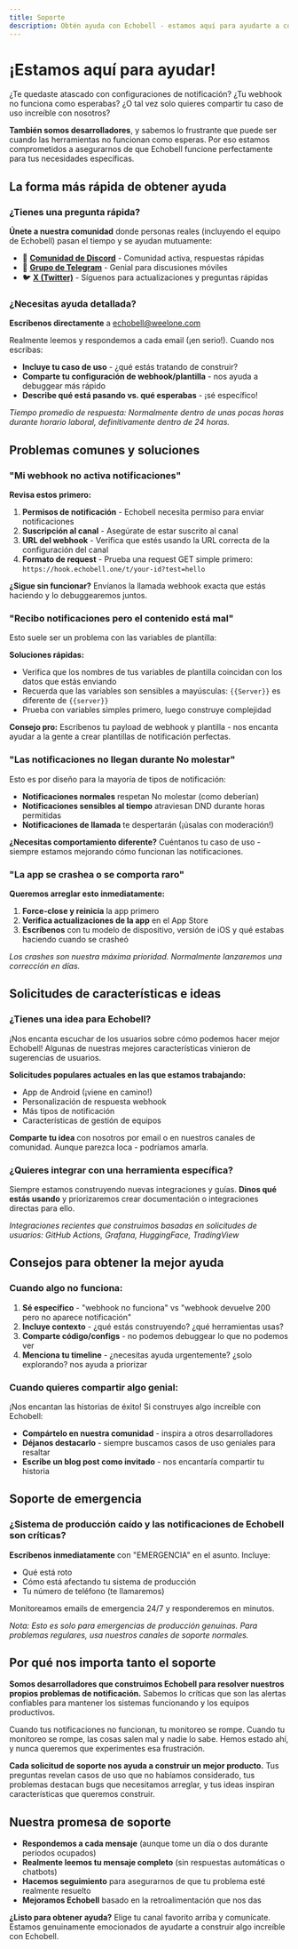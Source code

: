 ```yaml
---
title: Soporte
description: Obtén ayuda con Echobell - estamos aquí para ayudarte a construir el sistema de notificaciones perfecto para tu equipo
---
```


# ¡Estamos aquí para ayudar!

¿Te quedaste atascado con configuraciones de notificación? ¿Tu webhook no funciona como esperabas? ¿O tal vez solo quieres compartir tu caso de uso increíble con nosotros?

**También somos desarrolladores**, y sabemos lo frustrante que puede ser cuando las herramientas no funcionan como esperas. Por eso estamos comprometidos a asegurarnos de que Echobell funcione perfectamente para tus necesidades específicas.

## La forma más rápida de obtener ayuda

### ¿Tienes una pregunta rápida?
**Únete a nuestra comunidad** donde personas reales (incluyendo el equipo de Echobell) pasan el tiempo y se ayudan mutuamente:

- 💬 **[Comunidad de Discord](https://discord.gg/s4JqfrgccJ)** - Comunidad activa, respuestas rápidas
- 📱 **[Grupo de Telegram](https://t.me/EchobellGroup)** - Genial para discusiones móviles
- 🐦 **[X (Twitter)](https://x.com/EchobellApp)** - Síguenos para actualizaciones y preguntas rápidas

### ¿Necesitas ayuda detallada?
**Escríbenos directamente** a [echobell@weelone.com](mailto:echobell@weelone.com)

Realmente leemos y respondemos a cada email (¡en serio!). Cuando nos escribas:
- **Incluye tu caso de uso** - ¿qué estás tratando de construir?
- **Comparte tu configuración de webhook/plantilla** - nos ayuda a debuggear más rápido
- **Describe qué está pasando vs. qué esperabas** - ¡sé específico!

*Tiempo promedio de respuesta: Normalmente dentro de unas pocas horas durante horario laboral, definitivamente dentro de 24 horas.*

## Problemas comunes y soluciones

### "Mi webhook no activa notificaciones"

**Revisa estos primero:**
1. **Permisos de notificación** - Echobell necesita permiso para enviar notificaciones
2. **Suscripción al canal** - Asegúrate de estar suscrito al canal
3. **URL del webhook** - Verifica que estés usando la URL correcta de la configuración del canal
4. **Formato de request** - Prueba una request GET simple primero: `https://hook.echobell.one/t/your-id?test=hello`

**¿Sigue sin funcionar?** Envíanos la llamada webhook exacta que estás haciendo y lo debuggearemos juntos.

### "Recibo notificaciones pero el contenido está mal"

Esto suele ser un problema con las variables de plantilla:

**Soluciones rápidas:**
- Verifica que los nombres de tus variables de plantilla coincidan con los datos que estás enviando
- Recuerda que las variables son sensibles a mayúsculas: `{{Server}}` es diferente de `{{server}}`
- Prueba con variables simples primero, luego construye complejidad

**Consejo pro:** Escríbenos tu payload de webhook y plantilla - nos encanta ayudar a la gente a crear plantillas de notificación perfectas.

### "Las notificaciones no llegan durante No molestar"

Esto es por diseño para la mayoría de tipos de notificación:

- **Notificaciones normales** respetan No molestar (como deberían)
- **Notificaciones sensibles al tiempo** atraviesan DND durante horas permitidas
- **Notificaciones de llamada** te despertarán (¡úsalas con moderación!)

**¿Necesitas comportamiento diferente?** Cuéntanos tu caso de uso - siempre estamos mejorando cómo funcionan las notificaciones.

### "La app se crashea o se comporta raro"

**Queremos arreglar esto inmediatamente:**
1. **Force-close y reinicia** la app primero
2. **Verifica actualizaciones de la app** en el App Store
3. **Escríbenos** con tu modelo de dispositivo, versión de iOS y qué estabas haciendo cuando se crasheó

*Los crashes son nuestra máxima prioridad. Normalmente lanzaremos una corrección en días.*

## Solicitudes de características e ideas

### ¿Tienes una idea para Echobell?
¡Nos encanta escuchar de los usuarios sobre cómo podemos hacer mejor Echobell! Algunas de nuestras mejores características vinieron de sugerencias de usuarios.

**Solicitudes populares actuales en las que estamos trabajando:**
- App de Android (¡viene en camino!)
- Personalización de respuesta webhook
- Más tipos de notificación
- Características de gestión de equipos

**Comparte tu idea** con nosotros por email o en nuestros canales de comunidad. Aunque parezca loca - podríamos amarla.

### ¿Quieres integrar con una herramienta específica?
Siempre estamos construyendo nuevas integraciones y guías. **Dinos qué estás usando** y priorizaremos crear documentación o integraciones directas para ello.

*Integraciones recientes que construimos basadas en solicitudes de usuarios: GitHub Actions, Grafana, HuggingFace, TradingView*

## Consejos para obtener la mejor ayuda

### Cuando algo no funciona:
1. **Sé específico** - "webhook no funciona" vs "webhook devuelve 200 pero no aparece notificación"
2. **Incluye contexto** - ¿qué estás construyendo? ¿qué herramientas usas?
3. **Comparte código/configs** - no podemos debuggear lo que no podemos ver
4. **Menciona tu timeline** - ¿necesitas ayuda urgentemente? ¿solo explorando? nos ayuda a priorizar

### Cuando quieres compartir algo genial:
¡Nos encantan las historias de éxito! Si construyes algo increíble con Echobell:
- **Compártelo en nuestra comunidad** - inspira a otros desarrolladores
- **Déjanos destacarlo** - siempre buscamos casos de uso geniales para resaltar
- **Escribe un blog post como invitado** - nos encantaría compartir tu historia

## Soporte de emergencia

### ¿Sistema de producción caído y las notificaciones de Echobell son críticas?
**Escríbenos inmediatamente** con "EMERGENCIA" en el asunto. Incluye:
- Qué está roto
- Cómo está afectando tu sistema de producción
- Tu número de teléfono (te llamaremos)

Monitoreamos emails de emergencia 24/7 y responderemos en minutos.

*Nota: Esto es solo para emergencias de producción genuinas. Para problemas regulares, usa nuestros canales de soporte normales.*

## Por qué nos importa tanto el soporte

**Somos desarrolladores que construimos Echobell para resolver nuestros propios problemas de notificación.** Sabemos lo críticas que son las alertas confiables para mantener los sistemas funcionando y los equipos productivos.

Cuando tus notificaciones no funcionan, tu monitoreo se rompe. Cuando tu monitoreo se rompe, las cosas salen mal y nadie lo sabe. Hemos estado ahí, y nunca queremos que experimentes esa frustración.

**Cada solicitud de soporte nos ayuda a construir un mejor producto.** Tus preguntas revelan casos de uso que no habíamos considerado, tus problemas destacan bugs que necesitamos arreglar, y tus ideas inspiran características que queremos construir.

## Nuestra promesa de soporte

- **Respondemos a cada mensaje** (aunque tome un día o dos durante períodos ocupados)
- **Realmente leemos tu mensaje completo** (sin respuestas automáticas o chatbots)
- **Hacemos seguimiento** para asegurarnos de que tu problema esté realmente resuelto
- **Mejoramos Echobell** basado en la retroalimentación que nos das

**¿Listo para obtener ayuda?** Elige tu canal favorito arriba y comunícate. Estamos genuinamente emocionados de ayudarte a construir algo increíble con Echobell.
